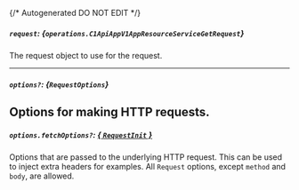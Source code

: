 {/* Autogenerated DO NOT EDIT  */}

##### `request`: *{`operations.C1ApiAppV1AppResourceServiceGetRequest`}*
The request object to use for the request.

<Collapsible openLabel={Labels.showProperties} closeLabel={Labels.hideProperties}>
  <C1ApiAppV1AppResourceServiceGetRequest />
</Collapsible>

---
##### `options?`: *{`RequestOptions`}*
Options for making HTTP requests.
---
##### `options.fetchOptions?`: [*{ `RequestInit` }*](https://developer.mozilla.org/en-US/docs/Web/API/Request/Request#options)
Options that are passed to the underlying HTTP request. This can be used to inject extra headers for examples. All `Request` options, except `method` and `body`, are allowed.

